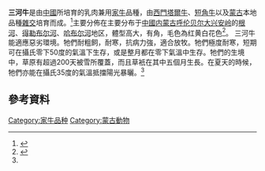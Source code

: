 
'''三河牛'''是由[[中華人民共和國|中國]]所培育的乳肉兼用[[家牛|家牛]]品種，由[[西門塔爾牛|西門塔爾牛]]、[[短角牛|短角牛]]以及[[蒙古高原|蒙古]]本地品種[[雜交|雜交]]培育而成。<ref name=ansi>{{Cite web |url=http://www.ansi.okstate.edu/breeds/cattle/sanhe |title=存档副本 |accessdate=2017-01-20 |archive-date=2016-12-24 |archive-url=https://web.archive.org/web/20161224021219/http://www.ansi.okstate.edu/breeds/cattle/sanhe |dead-url=no }}</ref>主要分佈在主要分布于[[中國|中國]][[内蒙古|内蒙古]][[呼伦贝尔|呼伦贝尔]][[大兴安岭|大兴安岭]]的[[根河|根河]]、[[得勒布尔河|得勒布尔河]]、[[哈布尔河|哈布尔河]]地区，體型高大，有角，毛色為红黄白花色<ref name= agricn>{{Cite web |url=http://www.agri.cn/DFV20/nmg/ttc/201307/t20130712_3524359.htm |title=存档副本 |accessdate=2017-01-20 |archive-date=2019-02-18 |archive-url=https://web.archive.org/web/20190218225154/http://www.agri.cn/DFV20/nmg/ttc/201307/t20130712_3524359.htm |dead-url=no }}</ref>。
三河牛能適應惡劣環境。牠們耐粗飼，耐寒，抗病力強，適合放牧。牠們極度耐寒，短期可在攝氏零下50度的氣溫下生存，或是整月都在零下氣溫中生存。牠們的生境中，草原有超過200天被雪所覆蓋，而且草衹在其中五個月生長。在夏天的時候，牠們亦能在攝氏35度的氣溫抵擋陽光暴曬。<ref name=ansi />

==參考資料==
{{reflist}}

{{内蒙古自治区家畜家禽品种}}
{{Livestock-stub}}
[[Category:家牛品种|Category:家牛品种]]
[[Category:蒙古動物|Category:蒙古動物]]